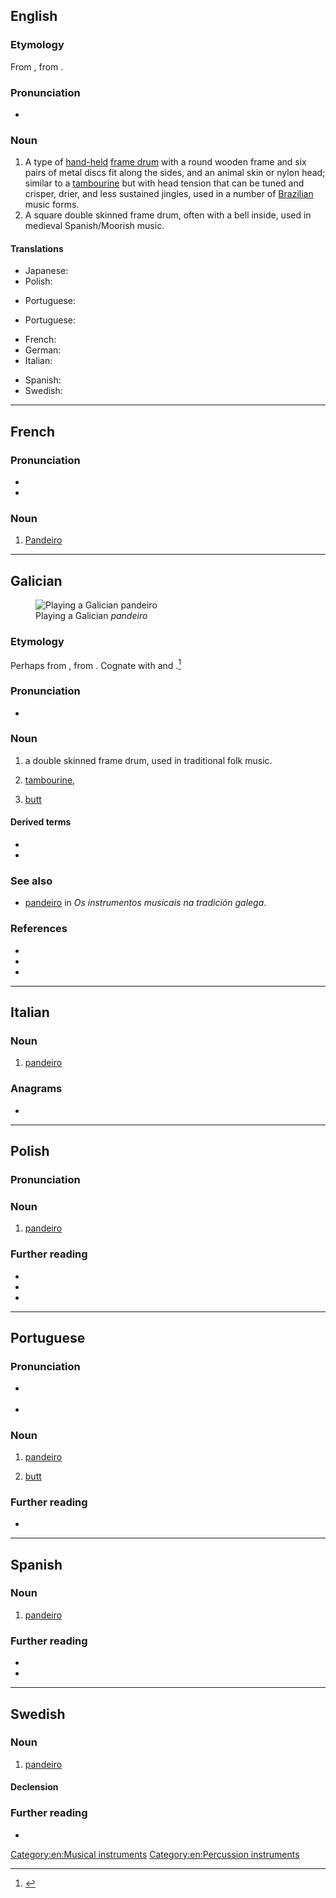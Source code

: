 {{also|Pandeiro}}
==English==
{{wikipedia}}

===Etymology===
From {{uder|en|pt|pandeiro}}, from {{uder|en|la|pandurium}}.

===Pronunciation===
* {{IPA|en|/pænˈdɛəɹəʊ/}}

===Noun===
{{en-noun}}

# A type of [[hand-held]] [[frame drum]] with a round wooden frame and six pairs of metal discs fit along the sides, and an animal skin or nylon head; similar to a [[tambourine]] but with head tension that can be tuned and crisper, drier, and less sustained jingles, used in a number of [[Brazilian]] music forms.
# A square double skinned frame drum, often with a bell inside, used in medieval Spanish/Moorish music.

====Translations====
{{trans-top|a hand-held frame drum with a round wooden frame}}
* Japanese: {{t|ja|パンデイロ|tr=ぱんでいろ, pandeiro}}
* Polish: {{t|pl|pandeiro|n}}
{{trans-mid}}
* Portuguese: {{t+|pt|pandeiro|m}}
{{trans-bottom}}

{{trans-top|a square double skinned frame drum}}
* Portuguese: {{t+|pt|adufe|m}}
{{trans-mid}}
{{trans-bottom}}

{{checktrans-top}}
* French: {{t+check|fr|pandeiro|m}}
* German: {{t-check|de|Pandeiro}}
* Italian: {{t-check|it|pandeiro|m}}
{{trans-mid}}
* Spanish: {{t-check|es|pandeiro|m}}
* Swedish: {{t-check|sv|pandeiro}}
{{trans-bottom}}

[[Category:en:Musical instruments]]
[[Category:en:Percussion instruments]]

----

==French==
{{wikipedia|lang=fr}}

===Pronunciation===
* {{fr-IPA|pandéro}}
* {{audio|fr|LL-Q150 (fra)-WikiLucas00-pandeiro.wav|Audio}}

===Noun===
{{fr-noun|m}}

# [[pandeiro#English|Pandeiro]]

{{C|fr|Percussion instruments}}
----

==Galician==
[[File:Xaquin co pandeiro (9450387352).jpg|thumb|Playing a Galician ''pandeiro'']]

===Etymology===
Perhaps from {{inh|gl|LL.|pandurius}}, from {{der|gl|grc|-}}. Cognate with {{cog|pt|pandeiro}} and {{cog|es|pandero}}.<ref>{{R:es:DCECH|}}</ref>

===Pronunciation===
* {{IPA|gl|[panˈdejɾʊ]}}

===Noun===
{{gl-noun|m}}

# a double skinned frame drum, used in traditional folk music.
# {{lb|gl|dated}} [[tambourine]], {{l|en|pandeiro}}
# {{lb|gl|humorous|informal}} [[butt]]

====Derived terms====
* {{l|gl|pandeirada}}
* {{l|gl|pandeireta}}

===See also===
* [http://www.consellodacultura.gal/asg/instrumentos/os-membranofonos/pandeiro-cadrado/ pandeiro] in ''Os instrumentos musicais na tradición galega''.

===References===
* {{R:gl:DDLG}}
* {{R:gl:TILG}}
* {{R:TLPGP}}
<references/>

----

==Italian==
{{wikipedia|lang=it}}

===Noun===
{{it-noun|m}}

# [[pandeiro#English|pandeiro]]

===Anagrams===
* {{anagrams|it|a=adeinopr|derapino|dipanerò|operandi|perdonai|ponderai|prodiane}}

----

==Polish==

===Pronunciation===
{{pl-p}}

===Noun===
{{pl-noun|n}}

# [[pandeiro#English|pandeiro]]

===Further reading===
* {{R:pl:WSJP}}
* {{R:pl:PWN}}
* {{pedia|lang=pl}}

----

==Portuguese==

===Pronunciation===
* {{a|BR}} {{IPA|pt|/pɐ̃ˈde(j)ɾu/}}
* {{a|PT}} {{IPA|pt|/pɐ̃ˈdɐjɾu/}}

===Noun===
{{pt-noun|m}}

# [[pandeiro#English|pandeiro]]
# {{lb|pt|informal}} [[butt]]

===Further reading===
* {{pedia|lang=pt}}

----

==Spanish==

===Noun===
{{es-noun|m}}

# [[pandeiro#English|pandeiro]]

===Further reading===
* {{R:es:DRAE}}
* {{pedia|lang=es}}

----

==Swedish==

===Noun===
{{sv-noun|c}}

# [[pandeiro#English|pandeiro]]

====Declension====
{{sv-infl-noun-c-r}}

===Further reading===
* {{pedia|lang=sv}}
